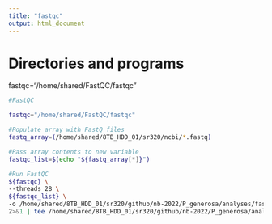 ```yaml
---
title: "fastqc"
output: html_document
---
```



# Directories and programs

fastqc="/home/shared/FastQC/fastqc"

```bash

#FastQC 

fastqc="/home/shared/FastQC/fastqc"

#Populate array with FastQ files
fastq_array=(/home/shared/8TB_HDD_01/sr320/ncbi/*.fastq)

#Pass array contents to new variable
fastqc_list=$(echo "${fastq_array[*]}")

#Run FastQC
${fastqc} \
--threads 28 \
${fastqc_list} \
-o /home/shared/8TB_HDD_01/sr320/github/nb-2022/P_generosa/analyses/fastqc01 \
2>&1 | tee /home/shared/8TB_HDD_01/sr320/github/nb-2022/P_generosa/analyses/fastqc01/stdout
```

